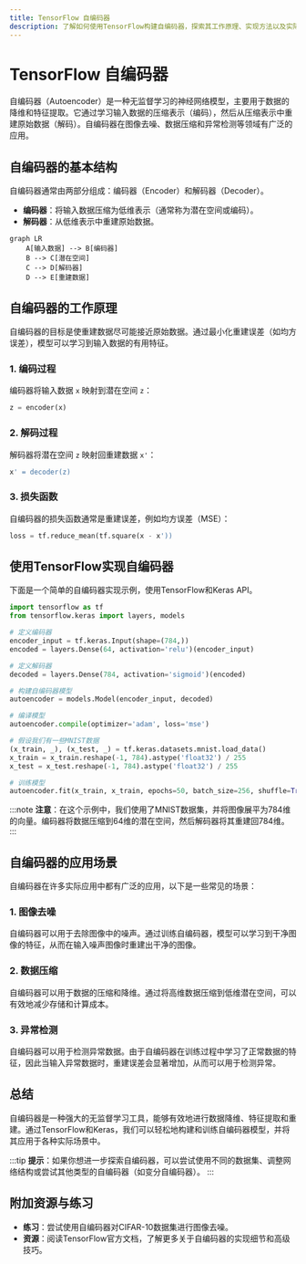 ```yaml
---
title: TensorFlow 自编码器
description: 了解如何使用TensorFlow构建自编码器，探索其工作原理、实现方法以及实际应用场景。
---
```


# TensorFlow 自编码器

自编码器（Autoencoder）是一种无监督学习的神经网络模型，主要用于数据的降维和特征提取。它通过学习输入数据的压缩表示（编码），然后从压缩表示中重建原始数据（解码）。自编码器在图像去噪、数据压缩和异常检测等领域有广泛的应用。

## 自编码器的基本结构

自编码器通常由两部分组成：编码器（Encoder）和解码器（Decoder）。

- **编码器**：将输入数据压缩为低维表示（通常称为潜在空间或编码）。
- **解码器**：从低维表示中重建原始数据。

```mermaid
graph LR
    A[输入数据] --> B[编码器]
    B --> C[潜在空间]
    C --> D[解码器]
    D --> E[重建数据]
```

## 自编码器的工作原理

自编码器的目标是使重建数据尽可能接近原始数据。通过最小化重建误差（如均方误差），模型可以学习到输入数据的有用特征。

### 1. 编码过程
编码器将输入数据 `x` 映射到潜在空间 `z`：
```python
z = encoder(x)
```

### 2. 解码过程
解码器将潜在空间 `z` 映射回重建数据 `x'`：
```python
x' = decoder(z)
```

### 3. 损失函数
自编码器的损失函数通常是重建误差，例如均方误差（MSE）：
```python
loss = tf.reduce_mean(tf.square(x - x'))
```

## 使用TensorFlow实现自编码器

下面是一个简单的自编码器实现示例，使用TensorFlow和Keras API。

```python
import tensorflow as tf
from tensorflow.keras import layers, models

# 定义编码器
encoder_input = tf.keras.Input(shape=(784,))
encoded = layers.Dense(64, activation='relu')(encoder_input)

# 定义解码器
decoded = layers.Dense(784, activation='sigmoid')(encoded)

# 构建自编码器模型
autoencoder = models.Model(encoder_input, decoded)

# 编译模型
autoencoder.compile(optimizer='adam', loss='mse')

# 假设我们有一些MNIST数据
(x_train, _), (x_test, _) = tf.keras.datasets.mnist.load_data()
x_train = x_train.reshape(-1, 784).astype('float32') / 255
x_test = x_test.reshape(-1, 784).astype('float32') / 255

# 训练模型
autoencoder.fit(x_train, x_train, epochs=50, batch_size=256, shuffle=True, validation_data=(x_test, x_test))
```

:::note
**注意**：在这个示例中，我们使用了MNIST数据集，并将图像展平为784维的向量。编码器将数据压缩到64维的潜在空间，然后解码器将其重建回784维。
:::

## 自编码器的应用场景

自编码器在许多实际应用中都有广泛的应用，以下是一些常见的场景：

### 1. 图像去噪
自编码器可以用于去除图像中的噪声。通过训练自编码器，模型可以学习到干净图像的特征，从而在输入噪声图像时重建出干净的图像。

### 2. 数据压缩
自编码器可以用于数据的压缩和降维。通过将高维数据压缩到低维潜在空间，可以有效地减少存储和计算成本。

### 3. 异常检测
自编码器可以用于检测异常数据。由于自编码器在训练过程中学习了正常数据的特征，因此当输入异常数据时，重建误差会显著增加，从而可以用于检测异常。

## 总结

自编码器是一种强大的无监督学习工具，能够有效地进行数据降维、特征提取和重建。通过TensorFlow和Keras，我们可以轻松地构建和训练自编码器模型，并将其应用于各种实际场景中。

:::tip
**提示**：如果你想进一步探索自编码器，可以尝试使用不同的数据集、调整网络结构或尝试其他类型的自编码器（如变分自编码器）。
:::

## 附加资源与练习

- **练习**：尝试使用自编码器对CIFAR-10数据集进行图像去噪。
- **资源**：阅读TensorFlow官方文档，了解更多关于自编码器的实现细节和高级技巧。